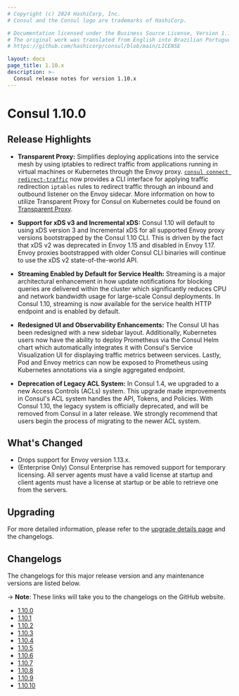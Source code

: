 ```yaml
---
# Copyright (c) 2024 HashiCorp, Inc.
# Consul and the Consul logo are trademarks of HashiCorp.

# Documentation licensed under the Business Source License, Version 1.1.
# The original work was translated from English into Brazilian Portuguese.
# https://github.com/hashicorp/consul/blob/main/LICENSE

layout: docs
page_title: 1.10.x
description: >-
  Consul release notes for version 1.10.x
---
```


# Consul 1.10.0

## Release Highlights

- **Transparent Proxy:** Simplifies deploying applications into the service mesh by using iptables to redirect traffic from applications running in virtual machines or Kubernetes through the Envoy proxy. [`consul connect redirect-traffic`](/consul/commands/connect/redirect-traffic) now provides a CLI interface for applying traffic redirection `iptables` rules to redirect traffic through an inbound and outbound listener on the Envoy sidecar. More information on how to utilize Transparent Proxy for Consul on Kubernetes could be found on [Transparent Proxy](/consul/docs/connect/transparent-proxy).

- **Support for xDS v3 and Incremental xDS:** Consul 1.10 will default to using xDS version 3 and Incremental xDS for all supported Envoy proxy versions bootstrapped by the Consul 1.10 CLI. This is driven by the fact that xDS v2 was deprecated in Envoy 1.15 and disabled in Envoy 1.17. Envoy proxies bootstrapped with older Consul CLI binaries will continue to use the xDS v2 state-of-the-world API.

- **Streaming Enabled by Default for Service Health:** Streaming is a major architectural enhancement in how update notifications for blocking queries are delivered within the cluster which significantly reduces CPU and network bandwidth usage for large-scale Consul deployments. In Consul 1.10, streaming is now available for the service health HTTP endpoint and is enabled by default.

- **Redesigned UI and Observability Enhancements:** The Consul UI has been redesigned with a new sidebar layout. Additionally, Kubernetes users now have the ability to deploy Prometheus via the Consul Helm chart which automatically integrates it with Consul's Service Visualization UI for displaying traffic metrics between services. Lastly, Pod and Envoy metrics can now be exposed to Prometheus using Kubernetes annotations via a single aggregated endpoint.

- **Deprecation of Legacy ACL System:** In Consul 1.4, we upgraded to a new Access Controls (ACLs) system. This upgrade made improvements in Consul's ACL system handles the API, Tokens, and Policies. With Consul 1.10, the legacy system is officially deprecated, and will be removed from Consul in a later release. We strongly recommend that users begin the process of migrating to the newer ACL system.

## What's Changed

- Drops support for Envoy version 1.13.x.
- (Enterprise Only) Consul Enterprise has removed support for temporary licensing. All server agents must have a valid license at startup and client agents must have a license at startup or be able to retrieve one from the servers.

## Upgrading

For more detailed information, please refer to the [upgrade details page](/consul/docs/upgrading/upgrade-specific#consul-1-10-0) and the changelogs.

## Changelogs

The changelogs for this major release version and any maintenance versions are listed below.

-> **Note**: These links will take you to the changelogs on the GitHub website.

- [1.10.0](https://github.com/hashicorp/consul/releases/tag/v1.10.0)
- [1.10.1](https://github.com/hashicorp/consul/releases/tag/v1.10.1)
- [1.10.2](https://github.com/hashicorp/consul/releases/tag/v1.10.2)
- [1.10.3](https://github.com/hashicorp/consul/releases/tag/v1.10.3)
- [1.10.4](https://github.com/hashicorp/consul/releases/tag/v1.10.4)
- [1.10.5](https://github.com/hashicorp/consul/releases/tag/v1.10.5)
- [1.10.6](https://github.com/hashicorp/consul/releases/tag/v1.10.6)
- [1.10.7](https://github.com/hashicorp/consul/releases/tag/v1.10.7)
- [1.10.8](https://github.com/hashicorp/consul/releases/tag/v1.10.8)
- [1.10.9](https://github.com/hashicorp/consul/releases/tag/v1.10.9)
- [1.10.10](https://github.com/hashicorp/consul/releases/tag/v1.10.10)
